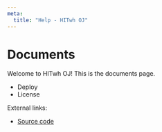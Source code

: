 ```yaml
---
meta:
  title: "Help - HITwh OJ"
---
```



# Documents

Welcome to HITwh OJ! This is the documents page.

- <Link to="/docs/deploy">Deploy</Link>
- <Link to="/docs/license">License</Link>

External links:

- [Source code][gitlab]

[gitlab]: https://git.hit.edu.cn/hitwhoj/hitwhoj
